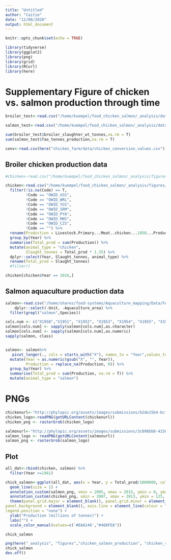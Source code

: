 ```yaml
---
title: "Untitled"
author: "Caitie"
date: "12/08/2020"
output: html_document
---
```


```r
knitr::opts_chunk$set(echo = TRUE)
```

```r
library(tidyverse)
library(ggplot2)
library(png)
library(grid)
library(RCurl)
library(here)
```

# Supplementary Figure of chicken vs. salmon production through time

```r
broiler_test<-read.csv("/home/kuempel/food_chicken_salmon/_analysis/data/broiler_production.csv")

salmon_test<-read.csv("/home/kuempel/food_chicken_salmon/_analysis/data/salmon_production.csv")

sum(broiler_test$broiler_slaughter_wt_tonnes,na.rm = T)
sum(salmon_test$fao_tonnes_production,na.rm = T)

conv<-read.csv(here("chicken_farm/data/chicken_conversion_values.csv"))
```


## Broiler chicken production data
```r
#chicken<-read.csv("/home/kuempel/food_chicken_salmon/_analysis/figures/chicken_salmon_production/Chicken_meat_num_individuals_all_years.csv", na.strings = "") #%>% 

chicken<-read.csv("/home/kuempel/food_chicken_salmon/_analysis/figures/chicken_salmon_production/chicken-meat-production.csv") %>% 
  filter(!is.na(Code) == T,
         !Code == "OWID_USS",
         !Code == "OWID_WRL",
         !Code == "OWID_YGS",
         !Code == "OWID_SRM",
         !Code == "OWID_PYA",
         !Code == "OWID_MNS",
         !Code == "OWID_CZS",
         !Code == "") %>% 
  rename(Production = Livestock.Primary...Meat..chicken...1058...Production...5510...tonnes..tonnes.) %>% 
  group_by(Year) %>% 
  summarise(Total_prod = sum(Production)) %>% 
  mutate(animal_type = "chicken",
         Slaught_tonnes = Total_prod * 1.35) %>% 
  dplyr::select(Year, Slaught_tonnes, animal_type) %>% 
  rename(Total_prod = Slaught_tonnes)
  #filter()

chicken[chicken$Year == 2016,]
```


## Salmon aquaculture production data

```r
salmon<-read.csv("/home/shares/food-systems/Aquaculture_mapping/Data/FAO/Clean_FAO_production_Nov2018.csv", check.names = T, na.strings = "") %>% 
    dplyr::select(-Unit, -Aquaculture_area) %>% 
  filter(grepl("salmon",Species)) 

cols.num <- c("X1950","X1951", "X1952", "X1953", "X1954", "X1955", "X1956", "X1957", "X1958", "X1959", "X1960", "X1961", "X1962", "X1963", "X1964","X1965","X1966","X1967","X1968","X1969","X1970","X1971","X1972","X1973","X1974","X1975","X1976","X1977","X1978","X1979","X1980","X1981", "X1982","X1983", "X1984", "X1985","X1986","X1987","X1988","X1989","X1990","X1991","X1992","X1993","X1994","X1995","X1996", "X1997","X1998","X1999","X2000", "X2001","X2002","X2003", "X2004", "X2005","X2006","X2007","X2008","X2009", "X2010","X2011","X2012","X2013","X2014","X2015","X2016")
salmon[cols.num] <- sapply(salmon[cols.num],as.character)
salmon[cols.num] <- sapply(salmon[cols.num],as.numeric)
sapply(salmon, class)


salmon<- salmon%>% 
   pivot_longer(., cols = starts_with("X"), names_to = "Year",values_to = "Production", names_ptypes = list(Year = character())) %>% 
  mutate(Year = as.numeric(gsub("X", "", Year)),
         Production = replace_na(Production, 0)) %>% 
  group_by(Year) %>% 
  summarise(Total_prod = sum(Production, na.rm = T)) %>% 
  mutate(animal_type = "salmon")
```

# PNGs

```r
chickenurl<-"http://phylopic.org/assets/images/submissions/b2de15b4-bcf1-45ad-99ff-c2b9204baa3a.128.png"
chicken_logo<-readPNG(getURLContent(chickenurl))
chicken_png <- rasterGrob(chicken_logo)
```

```r
salmonurl<-"http://phylopic.org/assets/images/submissions/3c098bb8-4158-4777-b567-80e48049409c.512.png"
salmon_logo <- readPNG(getURLContent(salmonurl))
salmon_png <- rasterGrob(salmon_logo)
```

## Plot

```r
all_dat<-rbind(chicken, salmon) %>% 
  filter(Year >=1961)

chick_salmon<-ggplot(all_dat, aes(x = Year, y = Total_prod/1000000, color = animal_type)) +
  geom_line(size = 1) +
  annotation_custom(salmon_png, xmin = 2005, xmax = 2015, ymin = 0, ymax=30) +
  annotation_custom(chicken_png, xmin = 2007, xmax = 2013, ymin = 125, ymax=155) +
  theme(panel.grid.major = element_blank(), panel.grid.minor = element_blank(),
panel.background = element_blank(), axis.line = element_line(colour = "black"),
legend.position = "none") +
  ylab("Production (millions of tonnes)") +
  labs("") +
  scale_color_manual(values=c('#EAA146',"#468FEA"))

chick_salmon
```
```r
png(here("_analysis", "figures","chicken_salmon_production", "chicken_salmon_production.png"), width = 10, height = 8, units = "in", res = 300)
chick_salmon
dev.off()
```

